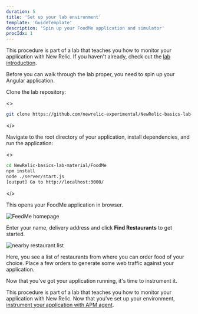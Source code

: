 ```yaml
---
duration: 5
title: 'Set up your lab environment'
template: 'GuideTemplate'
description: 'Spin up your FoodMe application and simulator'
procIdx: 1
---
```


<Callout variant="course" title="lab">

This procedure is part of a lab that teaches you how to monitor your application with New Relic. If you haven't already, check out the [lab introduction](/collect-data/monitor-your-application).

</Callout>

Before you can walk through the lab proper, you need to spin up your Angular application. 

<Steps>

<Step>

Clone the lab repository:

<>

```bash
git clone https://github.com/newrelic-experimental/NewRelic-basics-lab-material.git
```

</>

</Step>

<Step>

Navigate to the root directory of your application, install dependencies, and run the application:

<>

```bash
cd NewRelic-basics-lab-material/FoodMe
npm install
node ./server/start.js
[output] Go to http://localhost:3000/
```

</>

This opens your FoodMe application in browser. 

![FeedMe homepage](../../../images/foodme/homepage.png)

Enter your name, delivery address and click **Find Restaurants** to get started.

![nearby restaurant list](../../../images/foodme/restaurant-list.png)

Here, you see a list of restaurants from where you can order food of your choice. Place a few orders to generate some web traffic against your application.

</Step>

</Steps>

Now that you've got your application running, it's time to instrument it.

<Callout variant="course" title="lab">

This procedure is part of a lab that teaches you how to monitor your application with New Relic. Now that you've set up your environment, [instrument your application with APM agent](/collect-data/monitor-your-application/install-apm).

</Callout>